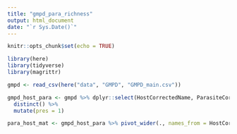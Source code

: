 ```yaml
---
title: "gmpd_para_richness"
output: html_document
date: "`r Sys.Date()`"
---
```


```r
knitr::opts_chunk$set(echo = TRUE)
```

```r
library(here)
library(tidyverse)
library(magrittr)
```


```r
gmpd <- read_csv(here("data", "GMPD", "GMPD_main.csv"))
```

```r
gmpd_host_para <- gmpd %>% dplyr::select(HostCorrectedName, ParasiteCorrectedName) %>%
  distinct() %>%
  mutate(pres = 1)

para_host_mat <- gmpd_host_para %>% pivot_wider(., names_from = HostCorrectedName, values_from = pres)
```


